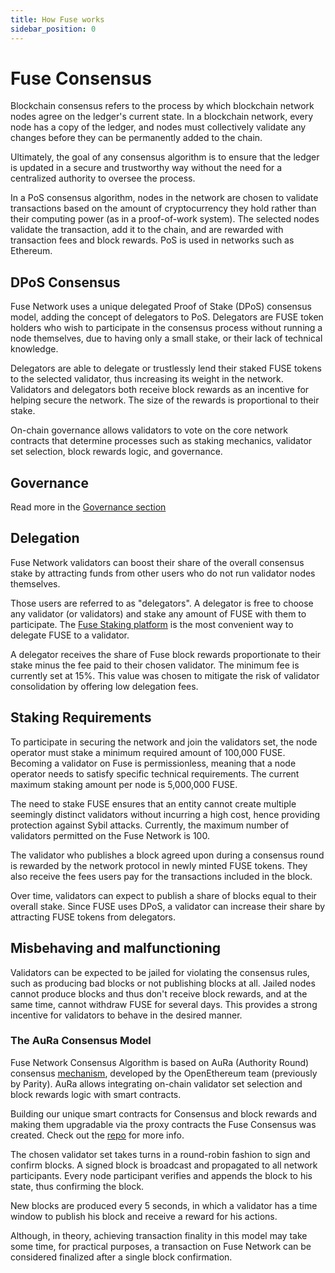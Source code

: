 ```yaml
---
title: How Fuse works
sidebar_position: 0
---
```


# Fuse Consensus

Blockchain consensus refers to the process by which blockchain network nodes agree on the ledger's current state. In a blockchain network, every node has a copy of the ledger, and nodes must collectively validate any changes before they can be permanently added to the chain.

Ultimately, the goal of any consensus algorithm is to ensure that the ledger is updated in a secure and trustworthy way without the need for a centralized authority to oversee the process.

In a PoS consensus algorithm, nodes in the network are chosen to validate transactions based on the amount of cryptocurrency they hold rather than their computing power (as in a proof-of-work system). The selected nodes validate the transaction, add it to the chain, and are rewarded with transaction fees and block rewards. PoS is used in networks such as Ethereum.

## DPoS Consensus

Fuse Network uses a unique delegated Proof of Stake (DPoS) consensus model, adding the concept of delegators to PoS. Delegators are FUSE token holders who wish to participate in the consensus process without running a node themselves, due to having only a small stake, or their lack of technical knowledge.

Delegators are able to delegate or trustlessly lend their staked FUSE tokens to the selected validator, thus increasing its weight in the network. Validators and delegators both receive block rewards as an incentive for helping secure the network. The size of the rewards is proportional to their stake.

On-chain governance allows validators to vote on the core network contracts that determine processes such as staking mechanics, validator set selection, block rewards logic, and governance.

## Governance

Read more in the [Governance section](../../ecosystem/fuse-governance-and-development)

## Delegation

Fuse Network validators can boost their share of the overall consensus stake by attracting funds from other users who do not run validator nodes themselves.

Those users are referred to as "delegators". A delegator is free to choose any validator (or validators) and stake any amount of FUSE with them to participate. The [Fuse Staking ](https://staking.fuse.io)[platform](https://staking.fuse.io) is the most convenient way to delegate FUSE to a validator.

A delegator receives the share of Fuse block rewards proportionate to their stake minus the fee paid to their chosen validator. The minimum fee is currently set at 15%. This value was chosen to mitigate the risk of validator consolidation by offering low delegation fees.

## Staking Requirements

To participate in securing the network and join the validators set, the node operator must stake a minimum required amount of 100,000 FUSE. Becoming a validator on Fuse is permissionless, meaning that a node operator needs to satisfy specific technical requirements. The current maximum staking amount per node is 5,000,000 FUSE.

The need to stake FUSE ensures that an entity cannot create multiple seemingly distinct validators without incurring a high cost, hence providing protection against Sybil attacks. Currently, the maximum number of validators permitted on the Fuse Network is 100.

The validator who publishes a block agreed upon during a consensus round is rewarded by the network protocol in newly minted FUSE tokens. They also receive the fees users pay for the transactions included in the block.

Over time, validators can expect to publish a share of blocks equal to their overall stake. Since FUSE uses DPoS, a validator can increase their share by attracting FUSE tokens from delegators.

## Misbehaving and malfunctioning

Validators can be expected to be jailed for violating the consensus rules, such as producing bad blocks or not publishing blocks at all. Jailed nodes cannot produce blocks and thus don't receive block rewards, and at the same time, cannot withdraw FUSE for several days. This provides a strong incentive for validators to behave in the desired manner.

### The AuRa Consensus Model

Fuse Network Consensus Algorithm is based on AuRa (Authority Round) consensus [mechanism](https://openethereum.github.io/Aura), developed by the OpenEthereum team (previously by Parity). AuRa allows integrating on-chain validator set selection and block rewards logic with smart contracts.

Building our unique smart contracts for Consensus and block rewards and making them upgradable via the proxy contracts the Fuse Consensus was created. Check out the [repo](https://github.com/fuseio/fuse-network) for more info.

The chosen validator set takes turns in a round-robin fashion to sign and confirm blocks. A signed block is broadcast and propagated to all network participants. Every node participant verifies and appends the block to his state, thus confirming the block.

New blocks are produced every 5 seconds, in which a validator has a time window to publish his block and receive a reward for his actions.

Although, in theory, achieving transaction finality in this model may take some time, for practical purposes, a transaction on Fuse Network can be considered finalized after a single block confirmation.
